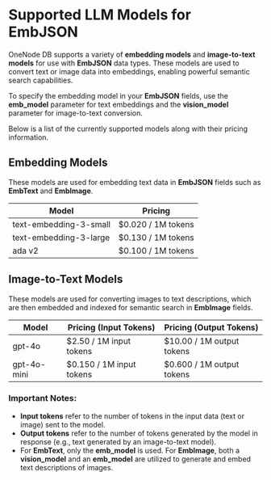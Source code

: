 # Supported LLM Models for EmbJSON

OneNode DB supports a variety of **embedding models** and **image-to-text models** for use with **EmbJSON** data types. These models are used to convert text or image data into embeddings, enabling powerful semantic search capabilities.

To specify the embedding model in your **EmbJSON** fields, use the **emb_model** parameter for text embeddings and the **vision_model** parameter for image-to-text conversion.

Below is a list of the currently supported models along with their pricing information.

## Embedding Models

These models are used for embedding text data in **EmbJSON** fields such as **EmbText** and **EmbImage**.

| Model                  | Pricing            |
| ---------------------- | ------------------ |
| text-embedding-3-small | $0.020 / 1M tokens |
| text-embedding-3-large | $0.130 / 1M tokens |
| ada v2                 | $0.100 / 1M tokens |

## Image-to-Text Models

These models are used for converting images to text descriptions, which are then embedded and indexed for semantic search in **EmbImage** fields.

| Model       | Pricing (Input Tokens)   | Pricing (Output Tokens)   |
| ----------- | ------------------------ | ------------------------- |
| gpt-4o      | $2.50 / 1M input tokens  | $10.00 / 1M output tokens |
| gpt-4o-mini | $0.150 / 1M input tokens | $0.600 / 1M output tokens |

### Important Notes:

- **Input tokens** refer to the number of tokens in the input data (text or image) sent to the model.
- **Output tokens** refer to the number of tokens generated by the model in response (e.g., text generated by an image-to-text model).
- For **EmbText**, only the **emb_model** is used. For **EmbImage**, both a **vision_model** and an **emb_model** are utilized to generate and embed text descriptions of images.
